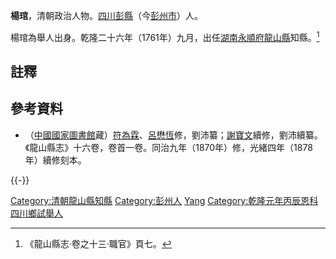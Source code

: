 '''楊琯'''，清朝政治人物。[[四川|四川]][[彭縣|彭縣]]（今[[彭州市|彭州市]]）人。

楊琯為舉人出身。乾隆二十六年（1761年）九月，出任[[湖南|湖南]][[永順府|永順府]][[龍山縣|龍山縣]]知縣。<ref>《龍山縣志·卷之十三·職官》頁七。</ref>

==註釋==
{{reflist}}

==參考資料==
*（[[中國國家圖書館|中國國家圖書館]]藏）[[符為霖|符為霖]]、[[呂懋恆|呂懋恆]]修，劉沛纂；[[謝寶文|謝寶文]]續修，劉沛續纂。《龍山縣志》十六卷，卷首一卷。同治九年（1870年）修，光緒四年（1878年）續修刻本。

{{-}}
{{start box}}
{{s-off}}
{{succession box|[[賈慶祚|賈慶祚]]|[[王涵_(龍山知縣)|王涵]]|[[湖南|湖南]][[永順府|永順府]][[龍山縣|龍山縣]][[知縣|知縣]]（[[龍山縣知縣列表|列表]]）|<small>乾隆二十六年（1761年）九月上任</small>}}
{{end box}}

{{DEFAULTSORT:Yang楊}}
[[Category:清朝龍山縣知縣|Category:清朝龍山縣知縣]]
[[Category:彭州人|Category:彭州人]]
[[Category:楊姓|Yang]]
[[Category:乾隆元年丙辰恩科四川鄉試舉人|Category:乾隆元年丙辰恩科四川鄉試舉人]]
